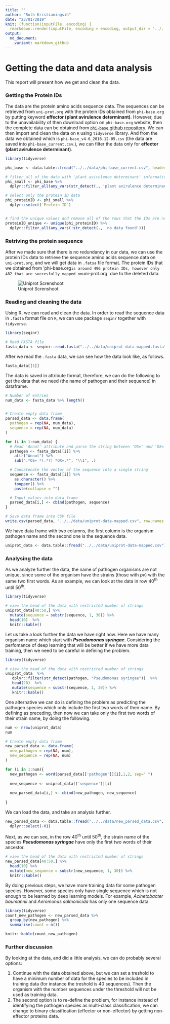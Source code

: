 ```yaml
---
title: ""
author: "Ruth Kristianingsih"
date: "23/01/2019"
knit: (function(inputFile, encoding) {
  rmarkdown::render(inputFile, encoding = encoding, output_dir = "../../reports") })
output:
  md_document:
    variant: markdown_github
---
```


# Getting the data and data analysis

This report will present how we get and clean the data.

### Getting the Protein IDs

The data are the protein amino acids sequence data. The sequences can be retrieved from `uni-prot.org` with the protein IDs obtained from `phi-base.org` by putting keyword **effector (plant avirulence determinant)**. However, due to the unavailability of then download option on `phi-base.org` website, then the complete data can be obtained from [`phi-base` github repository](https://github.com/PHI-base/data/tree/master/releases). We can then import and clean the data on `R` using `tidyverse` library. And from the data we obtained which is `phi-base_v4-6_2018-12-05.csv` (the data are saved into `phi-base_current.csv`.), we can filter the data only for  **effector (plant avirulence determinant)**. 

```r
library(tidyverse)

phi_base <- data.table::fread("../../data/phi-base_current.csv", header = TRUE)

# filter all of the data with 'plant avirulence determinant' information
phi_small <- phi_base %>%
  dplyr::filter_all(any_vars(str_detect(., 'plant avirulence determinant')))

# select only the protein ID data
phi_proteinID <- phi_small %>%
  dplyr::select(`Protein ID`)


# find the unique values and remove all of the rows that the IDs are not available
proteinID_unique <- unique(phi_proteinID) %>%
  dplyr::filter_all(any_vars(!str_detect(., 'no data found')))
```

### Retriving the protein sequence

After we made sure that there is no redundancy in our data, we can use the protein IDs data to retrieve the sequence amino acids sequence data on `uni-prot.org`, and we will get data in `.fatsa` file format. The protein IDs that we obtained from 'phi-base.org` is around 496 protein IDs, however only 482 that are succesfully mapped on `uni-prot.org` due to the deleted data. 

![Uniprot Screnshoot](/data/images/uniprot-screenshoot.png)

### Reading and cleaning the data

Using R, we can read and clean the data. In order to read the sequence data in `.fasta` format file on `R`, we can use package `seqinr` together with `tidyverse`. 

```r
library(seqinr)

# Read FASTA file
fasta_data <- seqinr::read.fasta("../../data/uniprot-data-mapped.fasta")
```

After we read the `.fasta` data, we can see how the data look like, as follows.

```r
fasta_data[[1]]
```

The data is saved in attribute format, therefore, we can do the following to get the data that we need (the name of pathogen and their sequence) in dataframe.

```r
# Number of entries
num_data <- fasta_data %>% length()


# Create empty data frame
parsed_data <- data.frame(
  pathogen = rep(NA, num_data),
  sequence = rep(NA, num_data)
)

for (i in 1:num_data) {
  # Read 'Annot' attribute and parse the string between 'OS=' and 'OX='
  pathogen <- fasta_data[[i]] %>%
    attr("Annot") %>%
    sub(".*OS= *(.*?) *OX=.*", "\\1", .)

  # Concatenate the vector of the sequence into a single string
  sequence <- fasta_data[[i]] %>%
    as.character() %>%
    toupper() %>%
    paste(collapse = "")

  # Input values into data frame
  parsed_data[i,] <- cbind(pathogen, sequence)
}

# Save data frame into CSV file
write.csv(parsed_data, "../../data/uniprot-data-mapped.csv", row.names = FALSE)
```

We have data frame with two columns, the first column is the organism pathogen name and the second one is the sequence data. 

```r
uniprot_data <- data.table::fread("../../data/uniprot-data-mapped.csv")
```

### Analysing the data

As we analyze further the data, the name of pathogen organisms are not unique, since some of the organism have the strains (those with *pv*) with the same two first words. As an example, we can look at the data in row 40^th^ until 50^th^. 

```r
library(tidyverse)

# view the head of the data with restricted number of strings
uniprot_data[40:50,] %>%
  mutate(sequence = substr(sequence, 1, 30)) %>% 
  head(10)  %>%
  knitr::kable()
```

Let us take a look further the data we have right now. Here we have many organism name which start with ***Pseudomonas syringae***. Considering the perfomance of deep learning that will be better if we have more data training, then we need to be careful in defining the problem. 


```r
library(tidyverse)

# view the head of the data with restricted number of strings
uniprot_data  %>% 
   dplyr::filter(str_detect(pathogen, "Pseudomonas syringae"))  %>%
   head(20)  %>%
   mutate(sequence = substr(sequence, 1, 30)) %>% 
   knitr::kable()

```

One alternative we can do is defining the problem as predicting the pathogen species which only include the first two words of their name. By defining as preceding, then now we can take only the first two words of their strain name, by doing the following. 

```r
num <- nrow(uniprot_data)
num

# Create empty data frame
new_parsed_data <- data.frame(
  new_pathogen = rep(NA, num),
  new_sequence = rep(NA, num)
)

for (i in 1:num){
  new_pathogen <- word(parsed_data[['pathogen']][i],1,2, sep=" ")
  
  new_sequence <- uniprot_data[['sequence']][i]
  
  new_parsed_data[i,] <- cbind(new_pathogen, new_sequence)
  
}

```

We can load the data, and take an analysis further. 


```r
new_parsed_data <- data.table::fread("../../data/new_parsed_data.csv", header = TRUE) %>% 
  dplyr::select(-V1)
```

Next, as we can see, in the row 40^th^ until 50^th^, the strain name of the species ***Pseudomonas syringae*** have only the first two words of their ancestor. 

```r
# view the head of the data with restricted number of strings
new_parsed_data[40:50,] %>% 
  head(10) %>% 
  mutate(new_sequence = substr(new_sequence, 1, 30)) %>% 
  knitr::kable()
```

By doing previous steps, we have more training data for some pathogen species. However, some species only have single sequence which is not enough to be learned by deep learning models. For example, *Acinetobacter baumannii* and *Aeromonas salmonicida* has only one sequence data. 


```r
library(tidyverse)
count_new_pathogen <- new_parsed_data %>%
  group_by(new_pathogen) %>%
  summarise(count = n())

knitr::kable(count_new_pathogen)
```

### Further discussion

By looking at the data, and did a little analysis, we can do probably several options:

1. Continue with the data obtained above, but we can set a treshold to have a minimum number of data for the species to be included in training data (for instance the treshold is 40 sequences). Then the organism with the number sequences under the threshold will not be used as training data.
2. The second option is to re-define the problem, for instance instead of identifying the pathogen species as multi-class classification, we can change to binary classification (effector or non-effector) by getting non-effector proteins data.  


 
